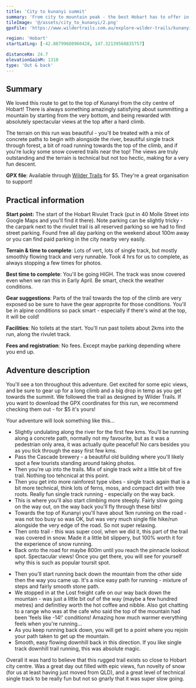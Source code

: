 ```yaml
---
title: 'City to kunanyi summit'
summary: 'From city to mountain peak - the best Hobart has to offer in a run'
tileImage: '@/assets/city_to_kunanyi/2.png'
gpxFile: 'https://www.wildertrails.com.au/explore-wilder-trails/kunanyi-wellington-loop'

region: 'Hobart'
startLatLng: [-42.88799680960428, 147.32139568835757]

distanceKm: 24.7
elevationGainM: 1310
type: 'Out & back'
---
```



## Summary

We loved this route to get to the top of Kunanyi from the city centre of Hobart! There is always something amazingly satisfying about summitting a mountain by starting from the very bottom, and being rewarded with absolutely spectacular views at the top after a hard climb.

The terrain on this run was beautiful - you'll be treated with a mix of concrete paths to begin with alongside the river, beautiful single track through forest, a bit of road running towards the top of the climb, and if you're lucky some snow covered trails near the top! The views are truly outstanding and the terrain is technical but not too hectic, making for a very fun descent.

**GPX file**: Available through <a target="_blank" href="https://www.wildertrails.com.au/explore-wilder-trails/kunanyi-wellington-loop">Wilder Trails</a> for $5. They're a great organisation to support!

<ImageCard
  src={image1}
  alt="Views near kunanyi summit"
  caption="Epic views just past the summit of kunanyi - with a touch of snow even early April!"
/>

## Practical information

**Start point:** The start of the Hobart Rivulet Track (put in 40 Molle Street into Google Maps and you'll find it there). Note parking can be slightly tricky - the carpark next to the rivulet trail is all reserved parking so we had to find street parking. Found free all day parking on the weekend about 100m away or you can find paid parking in the city nearby very easily.

**Terrain & time to complete**: Lots of vert, lots of single track, but mostly smoothly flowing track and very runnable. Took 4 hrs for us to complete, as always stopping a few times for photos.

**Best time to complete**: You'll be going HIGH. The track was snow covered even when we ran this in Early April. Be smart, check the weather conditions.

**Gear suggestions**: Parts of the trail towards the top of the climb are very exposed so be sure to have the gear approprite for those conditions. You'll be in alpine conditions so pack smart - especially if there's wind at the top, it will be cold!

**Facilities**: No toilets at the start. You'll run past toilets about 2kms into the run, along the rivulet track.

**Fees and registration**: No fees. Except maybe parking depending where you end up.

<ImageCard
  src={image3}
  alt="Wallaby near kunanyi summit"
  caption="Spot the furry friend 🧐 ..."
/>

## Adventure description

You'll see a ton throughout this adventure. Get excited for some epic views, and be sure to gear up for a long climb and a big drop in temp as you get towards the summit. We followed the trail as designed by Wilder Trails. If you want to download the GPX coordinates for this run, we recommend checking them out - for $5 it's yours!

Your adventure will look something like this...

- Slightly undulating along the river for the first few kms. You'll be running along a concrete path, normally not my favourite, but as it was a pedestrian only area, it was actually quite peaceful! No cars besides you as you tick through the easy first few kms.
- Pass the Cascade brewery - a beautiful old building where you'll likely spot a few tourists standing around taking photos.
- Then you're up into the trails. Mix of single track wiht a little bit of fire trail. Nothing too tehcnical at this point.
- Then you get into more rainforest type vibes - single track again that is a bit more technical, think lots of ferns, moss, and compact dirt with tree roots. Really fun single track running - especially on the way back.
- This is where you'll also start climbing more steeply. Fairly slow going on the way out, on the way back you'll fly through these bits!
- Towards the top of Kunanyi you'll have about 1km running on the road - was not too busy so was OK, but was very much single file hike/run alongside the very edge of the road. So not super relaxing.
- Then onto trail - this was super cool, when we did it, this part of the trail was covered in snow. Made it a little bit slippery, but 100% worth it for the experience of snow running.
- Back onto the road for maybe 800m until you reach the pinnacle lookout spot. Spectacular views! Once you get there, you will see for yourself why this is such as popular toursit spot.

<ImageCard
  src={image2}
  alt="Views near kunanyi summit"
  caption="Non-stop epic views on the descent back down the mountain"
/>

- Then you'll start running back down the mountain from the other side then the way you came up. It's a nice easy path for running - mixture of steps and fairly smooth stone path.
- We stopped in at the Lost freight cafe on our way back down the mountain - was just a little bit ouf of the way (maybe a few hundred metres) and definitley worth the hot coffee and nibble. Also got chatting to a range who was at the cafe who said the top of the mountain had been 'feels like -14!' conditions! Amazing how much warmer everything feels when you're running...
- As you keep running back down, you will get to a point where you rejoin your path taken to get up the mountain.
- Smooth, easy flowing downhill back in this direction. If you like single track downhill trail running, this was absolute magic.

Overall it was hard to believe that this rugged trail exists so close to Hobart city centre. Was a great day out filled with epic views, fun novelty of snow (for us at least having just moved from QLD), and a great level of technical single track to be really fun but not so gnarly that it was super slow going.
